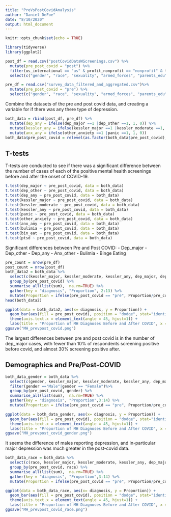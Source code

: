 ```yaml
---
title: "PreVsPostCovidAnalysis"
author: "Daniel DeFoe"
date: "8/10/2020"
output: html_document
---
```


```r
knitr::opts_chunk$set(echo = TRUE)
```

```r
library(tidyverse)
library(ggplot2)
```


```r
post_df = read.csv("postCovidDataWScreenings.csv") %>%
  mutate(pre_post_covid = "post") %>%
  filter(us_international == "us" & profit_nonprofit == "nonprofit" & twoYear_fourYear == "4") %>%
  select(c("gender", "race", "sexuality", "armed_forces", "parents_edu", "kessler_major", "kessler_moderate", "dep_major", "dep_other", "panic", "other_anxiety", "bulimia", "bin_eat", "ptsd", "pre_post_covid"))

pre_df = read.csv("survey_data_filtered_and_aggregated.csv")%>%
  mutate(pre_post_covid = "pre") %>%
  select(c("gender", "race", "sexuality", "armed_forces", "parents_edu", "kessler_major", "kessler_moderate", "dep_major", "dep_other", "panic", "other_anxiety", "bulimia", "bin_eat", "ptsd", "pre_post_covid"))
```


Combine the datasets of the pre and post covid data, and creating a variable for if there was any there type of depression.

```r
both_data = rbind(post_df, pre_df) %>%
  mutate(dep_any = ifelse(dep_major ==1 |dep_other ==1, 1, 0)) %>%
  mutate(kessler_any = ifelse(kessler_major ==1 |kessler_moderate ==1, 1, 0)) %>%
  mutate(anx_any = ifelse(other_anxiety ==1 |panic ==1, 1, 0))
both_data$pre_post_covid = relevel(as.factor(both_data$pre_post_covid), "pre")
```
## T-tests 
T-tests are conducted to see if there was a significant difference between the number of cases of each of the positive mental health screenings before and after the onset of COVID-19.
```r
t.test(dep_major ~ pre_post_covid, data = both_data)
t.test(dep_other ~ pre_post_covid, data = both_data)
t.test(dep_any ~ pre_post_covid, data = both_data)
t.test(kessler_major ~ pre_post_covid, data = both_data)
t.test(kessler_moderate ~ pre_post_covid, data = both_data)
t.test(kessler_any ~ pre_post_covid, data = both_data)
t.test(panic ~ pre_post_covid, data = both_data)
t.test(other_anxiety ~ pre_post_covid, data = both_data)
t.test(anx_any ~ pre_post_covid, data = both_data)
t.test(bulimia ~ pre_post_covid, data = both_data)
t.test(bin_eat ~ pre_post_covid, data = both_data)
t.test(ptsd ~ pre_post_covid, data = both_data)

```


Significant differences between Pre and Post COVID: 
- Dep_major
- Dep_other
- Dep_any
- Anx_other
- Bulimia
- Binge Eating



```r
pre_count = nrow(pre_df)
post_count = nrow(post_df)
both_data2 = both_data %>% 
  select(c(kessler_major, kessler_moderate, kessler_any, dep_major, dep_any, dep_other, panic, other_anxiety, anx_any, bulimia, bin_eat, ptsd, pre_post_covid)) %>%
  group_by(pre_post_covid) %>%
  summarise_all(list(sum),  na.rm=TRUE) %>% 
  gather(key = "diagnosis", "Proportion", 2:13) %>%
  mutate(Proportion = ifelse(pre_post_covid == "pre", Proportion/pre_count, Proportion/post_count))
head(both_data2)

ggplot(data = both_data2, aes(x= diagnosis, y = Proportion)) +
  geom_bar(aes(fill = pre_post_covid), position = "dodge", stat="identity") + 
  theme(axis.text.x = element_text(angle = 45, hjust=1)) +
  labs(title = "Proportion of MH Diagnoses Before and After COVID", x = "Diagnoses", fill= "Pre/Post Covid") 
ggsave("MH_prevpost_covid.png")
```

The largest differences between pre and post covid is in the number of dep_major cases, with fewer than 10% of respondents screening positive before covid, and almost 30% screening positive after.

## Demographics and Pre/Post-COVID
```r
both_data_gender = both_data %>%
  select(c(gender, kessler_major, kessler_moderate, kessler_any, dep_major, dep_any, dep_other, panic, other_anxiety, anx_any, bulimia, bin_eat, ptsd, pre_post_covid)) %>%
  filter(gender =="Male"|gender == "Female")%>%
  group_by(pre_post_covid, gender) %>%
  summarise_all(list(sum),  na.rm=TRUE) %>%
  gather(key = "diagnosis", "Proportion",3:14) %>%
  mutate(Proportion = ifelse(pre_post_covid == "pre", Proportion/pre_count, Proportion/post_count))

ggplot(data = both_data_gender, aes(x= diagnosis, y = Proportion)) +
  geom_bar(aes(fill = pre_post_covid), position = "dodge", stat="identity") + 
  theme(axis.text.x = element_text(angle = 45, hjust=1)) +
  labs(title = "Proportion of MH Diagnoses Before and After COVID", x = "Diagnoses", fill= "Pre/Post Covid") +facet_grid(gender ~ .) 
ggsave("MH_prevpost_covid_gender.png")
```

It seems the difference of males reporting depression, and in-particular major depression was much greater in the post-covid data. 


```r
both_data_race = both_data %>%
  select(c(race, kessler_major, kessler_moderate, kessler_any, dep_major, dep_any, dep_other, panic, other_anxiety, anx_any, bulimia, bin_eat, ptsd, pre_post_covid)) %>%
  group_by(pre_post_covid, race) %>%
  summarise_all(list(sum),  na.rm=TRUE) %>%
  gather(key = "diagnosis", "Proportion",3:14) %>%
  mutate(Proportion = ifelse(pre_post_covid == "pre", Proportion/pre_count, Proportion/post_count))

ggplot(data = both_data_race, aes(x= diagnosis, y = Proportion)) +
  geom_bar(aes(fill = pre_post_covid), position = "dodge", stat="identity") + 
  theme(axis.text.x = element_text(angle = 45, hjust=1)) +
  labs(title = "Proportion of MH Diagnoses Before and After COVID", x = "Diagnoses", fill= "Pre/Post Covid") +facet_grid(race ~ .) 
ggsave("MH_prevpost_covid_race.png")
```







